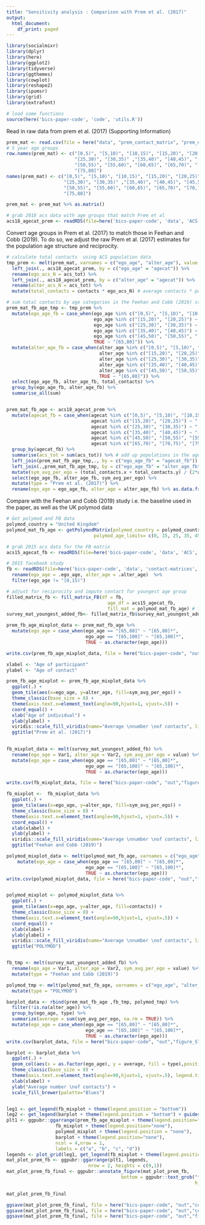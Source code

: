 ```yaml
---
title: "Sensitivity analysis : Comparison with Prem et al. (2017)"
output:
  html_document:
    df_print: paged
---
```


```r
library(socialmixr)
library(dplyr)
library(here)
library(ggplot2)
library(tidyverse)
library(ggthemes)
library(cowplot)
library(reshape2)
library(ipumsr)
library(grid)
library(extrafont)

# load some functions
source(here('bics-paper-code', 'code', 'utils.R'))

```

Read in raw data from prem et al. (2017) (Supporting Information)

```r
prem_mat <- read.csv(file = here("data", "prem_contact_matrix", "prem_usa.csv"), header=FALSE) 
# 5 year age groups
row.names(prem_mat) <- c("[0,5)", "[5,10)", "[10,15)", "[15,20)", "[20,25)", 
                         "[25,30)", "[30,35)" ,"[35,40)", "[40,45)", "[45,50)", 
                         "[50,55)", "[55,60)", "[60,65)", "[65,70)", "[70,75)", 
                         "[75,80]")
names(prem_mat) <- c("[0,5)", "[5,10)", "[10,15)", "[15,20)", "[20,25)", 
                     "[25,30)", "[30,35)" ,"[35,40)", "[40,45)", "[45,50)", 
                     "[50,55)", "[55,60)", "[60,65)", "[65,70)", "[70,75)", 
                     "[75,80]")

prem_mat <- prem_mat %>% as.matrix()

# grab 2018 acs data with age groups that match Prem et al 
acs18_agecat_prem <- readRDS(file=here('bics-paper-code', 'data', 'ACS', 'acs18_prem_agecat.rds'))

```


Convert age groups in Prem et al. (2017) to match those in Feehan and Cobb (2019). To do so, we adjust the raw Prem et al. (2017) estimates for the population age structure and reciprocity.

```r
# calculate total contacts  using ACS population data
tmp_prem <- melt(prem_mat, varnames = c("ego_age", "alter_age"), value.name = "contacts") %>%
  left_join(., acs18_agecat_prem, by = c("ego_age" = "agecat")) %>%
  rename(ego_acs_N = acs_tot) %>%
  left_join(., acs18_agecat_prem, by = c("alter_age" = "agecat")) %>%
  rename(alter_acs_N = acs_tot) %>%
  mutate(total_contacts = contacts * ego_acs_N) # average contacts * population size in that age group

# sum total contacts by age categories in the Feehan and Cobb (2019) study
prem_mat_fb_age_tmp <- tmp_prem %>% 
  mutate(ego_age_fb = case_when(ego_age %in% c("[0,5)", "[5,10)", "[10,15)") ~ "[0,15)",
                                ego_age %in% c("[15,20)", "[20,25)") ~ "[15,25)",
                                ego_age %in% c("[25,30)", "[30,35)") ~ "[25,35)",
                                ego_age %in% c("[35,40)", "[40,45)") ~ "[35,45)",
                                ego_age %in% c("[45,50)", "[50,55)", "[55,60)", "[60,65)") ~ "[45,65)",
                                TRUE ~ "[65,80]")) %>%
  mutate(alter_age_fb = case_when(alter_age %in% c("[0,5)", "[5,10)", "[10,15)") ~ "[0,15)",
                                  alter_age %in% c("[15,20)", "[20,25)") ~ "[15,25)",
                                  alter_age %in% c("[25,30)", "[30,35)") ~ "[25,35)",
                                  alter_age %in% c("[35,40)", "[40,45)") ~ "[35,45)",
                                  alter_age %in% c("[45,50)", "[50,55)", "[55,60)", "[60,65)") ~ "[45,65)",
                                  TRUE ~ "[65,80]")) %>%
  select(ego_age_fb, alter_age_fb, total_contacts) %>%
  group_by(ego_age_fb, alter_age_fb) %>%
  summarise_all(sum) 


prem_mat_fb_age <- acs18_agecat_prem %>%
  mutate(agecat_fb = case_when(agecat %in% c("[0,5)", "[5,10)", "[10,15)") ~ "[0,15)",
                               agecat %in% c("[15,20)", "[20,25)") ~ "[15,25)",
                               agecat %in% c("[25,30)", "[30,35)") ~ "[25,35)",
                               agecat %in% c("[35,40)", "[40,45)") ~ "[35,45)",
                               agecat %in% c("[45,50)", "[50,55)", "[55,60)", "[60,65)") ~ "[45,65)",
                               agecat %in% c("[65,70)", "[70,75)", "[75,80]" ) ~ "[65,80]")) %>%
  group_by(agecat_fb) %>%
  summarise(acs_tot = sum(acs_tot)) %>% # add up populations in the age groups
  left_join(prem_mat_fb_age_tmp,., by = c("ego_age_fb" = "agecat_fb")) %>%
  left_join(.,prem_mat_fb_age_tmp, by = c("ego_age_fb" = "alter_age_fb", "alter_age_fb" = "ego_age_fb")) %>%
  mutate(sym_avg_per_ego = (total_contacts.x + total_contacts.y) / (2*acs_tot) ) %>% # adjust for reciprocity
  select(ego_age_fb, alter_age_fb, sym_avg_per_ego) %>%
  mutate(type = "Prem et al. (2017)") %>%
  rename(ego_age = ego_age_fb, alter_age = alter_age_fb) %>% as.data.frame()

```

Compare with the Feehan and Cobb (2019) study i.e. the baseline used in the paper, as well as the UK polymod data


```r
# Get polymod and FB data
polymod_country = "United Kingdom"
polymod_mat_fb_age <- getPolymodMatrix(polymod_country = polymod_country,
                                polymod_age_limits= c(0, 15, 25, 35, 45,  65))

# grab 2015 acs data for the FB matrix
acs15_agecat_fb <- readRDS(file=here('bics-paper-code', 'data', 'ACS', 'acs15_fb_agecat_withkids.rds'))

# 2015 facebook study
fb <- readRDS(file=here('bics-paper-code', 'data', 'contact-matrices', 'fb_contact_matrix_fbage.rds')) %>%
  rename(ego_age = .ego_age, alter_age = .alter_age)  %>%
  filter(ego_age != "[0,15)") 

# adjust for reciprocity and impute contact for youngest age group 
filled_matrix_fb <- fill_matrix_FB(df = fb, 
                                     age_df = acs15_agecat_fb,
                                     fill_mat = polymod_mat_fb_age) # fill FB matrix assuming kids are going to school (i.e. business as usual)
survey_mat_youngest_added_fb<- filled_matrix_fb$survey_mat_youngest_added


```


```r
prem_fb_age_mixplot_data <- prem_mat_fb_age %>%
  mutate(ego_age = case_when(ego_age == "[65,80]" ~ "[65,80]*",
                             ego_age == "[65,100]" ~ "[65,100]*",
                             TRUE ~ as.character(ego_age)))

write.csv(prem_fb_age_mixplot_data, file = here("bics-paper-code", "out","figure_S7a_compare_w_prem_a_prem.csv"), row.names = FALSE)

xlabel <- "Age of participant"
ylabel <- "Age of contact"

prem_fb_age_mixplot <- prem_fb_age_mixplot_data %>%
  ggplot(.) + 
  geom_tile(aes(x=ego_age, y=alter_age, fill=sym_avg_per_ego)) +
  theme_classic(base_size = 8) +
  theme(axis.text.x=element_text(angle=90,hjust=1, vjust=.5)) +
  coord_equal() +
  xlab("Age of individual") +
  ylab(ylabel) +
  viridis::scale_fill_viridis(name="Average \nnumber \nof contacts", limits=c(0, 10)) +
  ggtitle("Prem et al. (2017)")
  

fb_mixplot_data <- melt(survey_mat_youngest_added_fb) %>%
  rename(ego_age = Var1, alter_age = Var2, sym_avg_per_ego = value) %>%
  mutate(ego_age = case_when(ego_age == "[65,80]" ~ "[65,80]*",
                             ego_age == "[65,100]" ~ "[65,100]*",
                             TRUE ~ as.character(ego_age)))

write.csv(fb_mixplot_data, file = here("bics-paper-code", "out","figure_S7b_compare_w_prem_b_feehan.csv"), row.names = FALSE)

fb_mixplot <-  fb_mixplot_data %>%
  ggplot(.) + 
  geom_tile(aes(x=ego_age, y=alter_age, fill=sym_avg_per_ego)) +
  theme_classic(base_size = 8) +
  theme(axis.text.x=element_text(angle=90,hjust=1, vjust=.5)) +
  coord_equal() +
  xlab(xlabel) +
  ylab(ylabel) +
  viridis::scale_fill_viridis(name="Average \nnumber \nof contacts", limits=c(0, 10)) +
  ggtitle("Feehan and Cobb (2019)")

polymod_mixplot_data <- melt(polymod_mat_fb_age, varnames = c("ego_age", "alter_age"), value.name = "contacts")%>%
    mutate(ego_age = case_when(ego_age == "[65,80]" ~ "[65,80]*",
                             ego_age == "[65,100]" ~ "[65,100]*",
                             TRUE ~ as.character(ego_age))) 
write.csv(polymod_mixplot_data, file = here("bics-paper-code", "out","figure_S7c_compare_w_prem_c_polymod.csv"), row.names = FALSE)


polymod_mixplot <- polymod_mixplot_data %>%
  ggplot(.) + 
  geom_tile(aes(x=ego_age, y=alter_age, fill=contacts)) +
  theme_classic(base_size = 8) +
  theme(axis.text.x=element_text(angle=90,hjust=1, vjust=.5)) +
  coord_equal() +
  xlab(xlabel) +
  ylab(ylabel) +
  viridis::scale_fill_viridis(name="Average \nnumber \nof contacts", limits=c(0, 10)) +
  ggtitle("POLYMOD")


fb_tmp <- melt(survey_mat_youngest_added_fb) %>%
  rename(ego_age = Var1, alter_age = Var2, sym_avg_per_ego = value) %>%
  mutate(type = "Feehan and Cobb (2019)")

polymod_tmp <- melt(polymod_mat_fb_age, varnames = c("ego_age", "alter_age"), value.name = "sym_avg_per_ego") %>%
  mutate(type = "POLYMOD")

barplot_data <- rbind(prem_mat_fb_age ,fb_tmp, polymod_tmp) %>%
  filter(!is.na(alter_age)) %>%
  group_by(ego_age, type) %>%
  summarize(average = sum(sym_avg_per_ego, na.rm = TRUE)) %>%
  mutate(ego_age = case_when(ego_age == "[65,80]" ~ "[65,80]*",
                             ego_age == "[65,100]" ~ "[65,100]*",
                             TRUE ~ as.character(ego_age)))
write.csv(barplot_data, file = here("bics-paper-code", "out","figure_S7d_compare_w_prem_d_barplot.csv"), row.names = FALSE)

barplot <- barplot_data %>%
  ggplot(.) +
  geom_col(aes(x = as.factor(ego_age), y = average, fill = type),position = position_dodge()) +
  theme_classic(base_size = 8) +
  theme(axis.text.x=element_text(angle=90,hjust=1, vjust=.5), legend.title =element_blank()) +
  xlab(xlabel) +
  ylab("Average number \nof contacts") +
  scale_fill_brewer(palette="Blues") 


leg1 <- get_legend(fb_mixplot + theme(legend.position = "bottom"))
leg2 <- get_legend(barplot + theme(legend.position = "bottom") + guides(fill=guide_legend(nrow=2,byrow=TRUE)))
plt1 <- ggpubr::ggarrange(prem_fb_age_mixplot + theme(legend.position="none"),
                  fb_mixplot + theme(legend.position="none"),
                  polymod_mixplot + theme(legend.position = "none"),
                  barplot + theme(legend.position="none"),
                  ncol = 4,nrow = 1,
                  labels = c("a", "b", "c", "d"))
legends <- plot_grid(leg1, get_legend(fb_mixplot + theme(legend.position = "none")),get_legend(fb_mixplot + theme(legend.position = "none")), leg2, nrow = 1)
mat_plot_prem_fb <- ggpubr::ggarrange(plt1, legends,
                              nrow = 2, heights = c(9,1)) 
mat_plot_prem_fb_final <- ggpubr::annotate_figure(mat_plot_prem_fb,
                                          bottom = ggpubr::text_grob("* NB: Oldest age groups defined differently across studies", color = "black",
                                                                     hjust = 1, x = 1, size = 8))

mat_plot_prem_fb_final

ggsave(mat_plot_prem_fb_final, file = here("bics-paper-code", "out","compare_w_prem.png"), width = 9, height = 5)
ggsave(mat_plot_prem_fb_final, file = here("bics-paper-code", "out","compare_w_prem.pdf"), width = 9, height = 5)
ggsave(mat_plot_prem_fb_final, file = here("bics-paper-code", "out","figure_S7.pdf"), width = 9, height = 5)


```